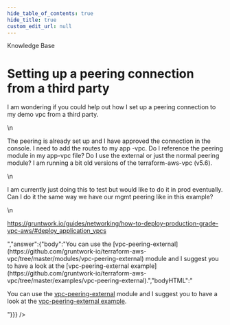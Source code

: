 ```yaml
---
hide_table_of_contents: true
hide_title: true
custom_edit_url: null
---
```



<CenterLayout>
<span className="title">Knowledge Base</span>
<h1>Setting up a peering connection from a third party</h1>
<GitHub discussion={{"id":"D_kwDOF8slf84AOaUr","number":107,"author":{"login":"pete0emerson"},"title":"Setting up a peering connection from a third party","body":"I am wondering if you could help out how I set up a peering connection to my demo vpc from a third party.\r\n\r\nThe peering is already set up and I have approved the connection in the console. I need to add the routes to my app -vpc. Do I reference the peering module in my app-vpc file? Do I use the external or just the normal peering module? I am running a bit old versions of the terraform-aws-vpc (v5.6).\r\n\r\nI am currently just doing this to test but would like to do it in prod eventually. Can I do it the same way we have our mgmt peering like in this example?\r\n\r\nhttps://gruntwork.io/guides/networking/how-to-deploy-production-grade-vpc-aws/#deploy_application_vpcs","bodyHTML":"<p dir=\"auto\">I am wondering if you could help out how I set up a peering connection to my demo vpc from a third party.</p>\n<p dir=\"auto\">The peering is already set up and I have approved the connection in the console. I need to add the routes to my app -vpc. Do I reference the peering module in my app-vpc file? Do I use the external or just the normal peering module? I am running a bit old versions of the terraform-aws-vpc (v5.6).</p>\n<p dir=\"auto\">I am currently just doing this to test but would like to do it in prod eventually. Can I do it the same way we have our mgmt peering like in this example?</p>\n<p dir=\"auto\"><a href=\"https://gruntwork.io/guides/networking/how-to-deploy-production-grade-vpc-aws/#deploy_application_vpcs\" rel=\"nofollow\">https://gruntwork.io/guides/networking/how-to-deploy-production-grade-vpc-aws/#deploy_application_vpcs</a></p>","answer":{"body":"You can use the [vpc-peering-external](https://github.com/gruntwork-io/terraform-aws-vpc/tree/master/modules/vpc-peering-external) module and I suggest you to have a look at the [vpc-peering-external example](https://github.com/gruntwork-io/terraform-aws-vpc/tree/master/examples/vpc-peering-external).","bodyHTML":"<p dir=\"auto\">You can use the <a href=\"https://github.com/gruntwork-io/terraform-aws-vpc/tree/master/modules/vpc-peering-external\">vpc-peering-external</a> module and I suggest you to have a look at the <a href=\"https://github.com/gruntwork-io/terraform-aws-vpc/tree/master/examples/vpc-peering-external\">vpc-peering-external example</a>.</p>"}}} />

</CenterLayout>
  

<!-- ##DOCS-SOURCER-START
{
  "sourcePlugin": "github-discussions",
  "hash": "03f5fec27213d1d43fa21722b7a60ab5"
}
##DOCS-SOURCER-END -->
